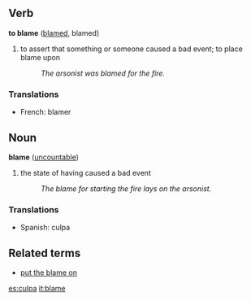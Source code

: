 ==Verb==
'''to blame''' ([[blamed]], blamed)
#to assert that something or someone caused a bad event; to place blame upon
#:''The arsonist was blamed for the fire.''

===Translations===
*French: blamer

==Noun==
'''blame''' ([[uncountable]])
#the state of having caused a bad event
#:''The blame for starting the fire lays on the arsonist.''

===Translations===
*Spanish: culpa

==Related terms==
*[[put the blame on]]

[[es:culpa]]
[[it:blame]]